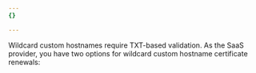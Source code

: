 ```yaml
---
{}

---
```


Wildcard custom hostnames require TXT-based validation. As the SaaS provider, you have two options for wildcard custom hostname certificate renewals:
